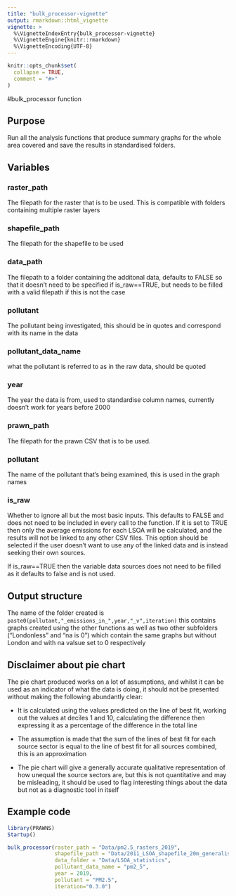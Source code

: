 ```yaml
---
title: "bulk_processor-vignette"
output: rmarkdown::html_vignette
vignette: >
  %\VignetteIndexEntry{bulk_processor-vignette}
  %\VignetteEngine{knitr::rmarkdown}
  %\VignetteEncoding{UTF-8}
---
```


```r
knitr::opts_chunk$set(
  collapse = TRUE,
  comment = "#>"
)
```

#bulk_processor function

## Purpose

Run all the analysis functions that produce summary graphs for the whole area
covered and save the results in standardised folders.

## Variables

### raster_path 
The filepath for the raster that is to be used. This is compatible with folders containing multiple raster layers

### shapefile_path 
The filepath for the shapefile to be used

### data_path 
The filepath to a folder containing the additonal data, defaults to FALSE so that it doesn't need to be specified if is_raw==TRUE, but needs to be filled with a valid filepath if this is not the case

### pollutant 
The pollutant being investigated, this should be in quotes and correspond with its name in the data

### pollutant_data_name
what the pollutant is referred to as in the raw data, should be quoted

### year
The year the data is from, used to standardise column names, currently doesn't work for years before 2000

### prawn_path 
The filepath for the prawn CSV that is to be used.

### pollutant 
The name of the pollutant that's being examined, this is used in the graph names

### is_raw
Whether to ignore all but the most basic inputs. This defaults to FALSE and does not need to be included in every call to the function. If it is set to TRUE then only the average emissions for each LSOA will be calculated, and the results will not be linked to any other CSV files. This option should be selected if the user doesn't want to use any of the linked data and is instead seeking their own sources.

If is_raw==TRUE then the variable data sources does not need to be filled as it defaults to false and is not used.

## Output structure
The name of the folder created is `paste0(pollutant,"_emissions_in_",year,"_v",iteration)` this contains graphs created using the other functions as well as two other subfolders ("Londonless" and "na is 0") which contain the same graphs but without London and with na valsue set to 0 respectively

## Disclaimer about pie chart
The pie chart produced works on a lot of assumptions, and whilst it can be used as an indicator of what the data is doing, it should not be presented without making the following abundantly clear:

* It is calculated using the values predicted on the line of best fit, working out the values at deciles 1 and 10, calculating the difference then expressing it as a percentage of the difference in the total line

* The assumption is made that the sum of the lines of best fit for each source sector is equal to the line of best fit for all sources combined, this is an approximation

* The pie chart will give a generally accurate qualitative representation of how unequal the source sectors are, but this is not quantitative and may be misleading, it should be used to flag interesting things about the data but not as a diagnostic tool in itself


## Example code
```r
library(PRAWNS)
Startup()
```

``` r
bulk_processor(raster_path = "Data/pm2.5_rasters_2019",
               shapefile_path = "Data/2011_LSOA_shapefile_20m_generalised",
               data_folder = "Data/LSOA_statistics",
               pollutant_data_name = "pm2_5",
               year = 2019,
               pollutant = "PM2.5",
               iteration="0.3.0")
```

